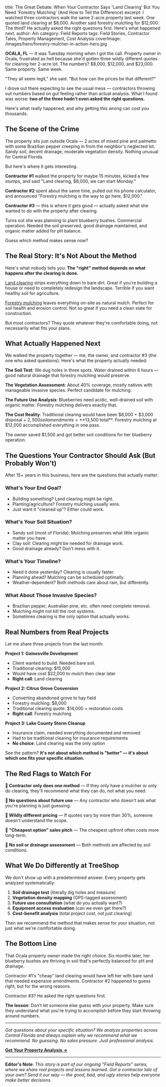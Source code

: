 title: The Great Debate: When Your Contractor Says 'Land Clearing' But You Need 'Forestry Mulching' (And How to Tell the Difference)
excerpt: I watched three contractors walk the same 2-acre property last week. One quoted land clearing at $8,000. Another said forestry mulching for $12,000. The third? He actually asked the right questions first. Here's what happened next.
author: Ain
category: Field Reports
tags: Field Stories, Contractor Tales, Property Management, Cost Analysis
coverImage: /images/hero/forestry-mulcher-in-action-hero.jpg

**OCALA, FL** — It was Tuesday morning when I got the call. Property owner in Ocala, frustrated as hell because she'd gotten three wildly different quotes for clearing her 2-acre lot. The numbers? $8,000, $12,000, and $23,000. Same property. Same week.

"They all seem legit," she said. "But how can the prices be that different?"

I drove out there expecting to see the usual mess — contractors throwing out numbers based on gut feeling rather than actual analysis. What I found was worse: **two of the three hadn't even asked the right questions.**

Here's what really happened, and why getting this wrong can cost you thousands.

## The Scene of the Crime

The property sits just outside Ocala — 2 acres of mixed pine and palmetto with some Brazilian pepper creeping in from the neighbor's neglected lot. Sandy soil, decent drainage, moderate vegetation density. Nothing unusual for Central Florida.

But here's where it gets interesting.

**Contractor #1** walked the property for maybe 15 minutes, kicked a few stumps, and said "Land clearing, $8,000, we can start Monday." 

**Contractor #2** spent about the same time, pulled out his phone calculator, and announced "Forestry mulching is the way to go here, $12,000."

**Contractor #3** — this is where it gets good — actually asked what she wanted to *do* with the property after clearing.

Turns out she was planning to plant blueberry bushes. Commercial operation. Needed the soil preserved, good drainage maintained, and organic matter added for pH balance.

Guess which method makes sense now?

## The Real Story: It's Not About the Method

Here's what nobody tells you: **The "right" method depends on what happens after the clearing is done.**

[Land clearing](/services/land-clearing) strips everything down to bare dirt. Great if you're building a house or need to completely redesign the landscape. Terrible if you want healthy soil for agriculture.

[Forestry mulching](/services/forestry-mulching) leaves everything on-site as natural mulch. Perfect for soil health and erosion control. Not so great if you need a clean slate for construction.

But most contractors? They quote whatever they're comfortable doing, not necessarily what fits your plans.

## What Actually Happened Next

We walked the property together — me, the owner, and contractor #3 (the one who asked questions). Here's what the property actually needed:

**The Soil Test**: We dug holes in three spots. Water drained within 6 hours — good natural drainage that forestry mulching would preserve.

**The Vegetation Assessment**: About 40% coverage, mostly natives with manageable invasive species. Perfect candidate for mulching.

**The Future Use Analysis**: Blueberries need acidic, well-drained soil with organic matter. Forestry mulching delivers exactly that.

**The Cost Reality**: Traditional clearing would have been $8,000 + $3,000 disposal + $2,500 soil amendments = **$13,500 total**. Forestry mulching at $12,000 accomplished everything in one pass.

The owner saved $1,500 and got better soil conditions for her blueberry operation.

## The Questions Your Contractor Should Ask (But Probably Won't)

After 15+ years in this business, here are the questions that actually matter:

### What's Your End Goal?
- Building something? Land clearing might be right.
- Planting/agriculture? Forestry mulching usually wins.
- Just want it "cleaned up"? Either could work.

### What's Your Soil Situation?
- Sandy soil (most of Florida): Mulching preserves what little organic matter you have.
- Clay soil: Clearing might be needed for drainage work.
- Good drainage already? Don't mess with it.

### What's Your Timeline?
- Need it done yesterday? Clearing is usually faster.
- Planning ahead? Mulching can be scheduled optimally.
- Weather-dependent? Both methods care about rain, but differently.

### What About Those Invasive Species?
- Brazilian pepper, Australian pine, etc. often need complete removal.
- Mulching might not kill the root systems.
- Sometimes clearing is the only option that actually works.

## Real Numbers from Real Projects

Let me share three projects from the last month:

**Project 1: Gainesville Development**
- Client wanted to build. Needed bare soil.
- Traditional clearing: $15,000
- Would have cost $22,000 to mulch then clear later
- **Right call**: Land clearing

**Project 2: Citrus Grove Conversion** 
- Converting abandoned grove to hay field
- Forestry mulching: $8,000
- Traditional clearing quote: $14,000 + restoration costs
- **Right call**: Forestry mulching

**Project 3: Lake County Storm Cleanup**
- Insurance claim, needed everything documented and removed
- Had to be traditional clearing for insurance requirements
- **No choice**: Land clearing was the only option

See the pattern? **It's not about which method is "better" — it's about which one fits your specific situation.**

## The Red Flags to Watch For

**🚩 Contractor only does one method** — If they only have a mulcher or only do clearing, they'll recommend what they can do, not what you need.

**🚩 No questions about future use** — Any contractor who doesn't ask what you're planning is just guessing.

**🚩 Wildly different pricing** — If quotes vary by more than 30%, someone doesn't understand the scope.

**🚩 "Cheapest option" sales pitch** — The cheapest upfront often costs more long-term.

**🚩 No soil or drainage assessment** — Both methods are affected by soil conditions.

## What We Do Differently at TreeShop

We don't show up with a predetermined answer. Every property gets analyzed systematically:

1. **Soil drainage test** (literally dig holes and measure)
2. **Vegetation density mapping** (GPS-tagged assessment)
3. **Future use consultation** (what do you actually want?)
4. **Equipment access evaluation** (can we even get there?)
5. **Cost-benefit analysis** (total project cost, not just clearing)

Then we recommend the method that makes sense for *your* situation, not just what we're comfortable doing.

## The Bottom Line

That Ocala property owner made the right choice. Six months later, her blueberry bushes are thriving in soil that's perfectly balanced for pH and drainage. 

Contractor #1's "cheap" land clearing would have left her with bare sand that needed expensive amendments. Contractor #2 happened to guess right, but for the wrong reasons.

Contractor #3? He asked the right questions first.

**The lesson**: Don't let someone else guess with your property. Make sure they understand what you're trying to accomplish before they start throwing around numbers.

---

*Got questions about your specific situation? We analyze properties across Central Florida and always explain why we recommend what we recommend. No guessing. No sales pressure. Just professional analysis.*

**[Get Your Property Analysis →](/estimate)**

---

**Editor's Note**: *This story is part of our ongoing "Field Reports" series, where we share real projects and lessons learned. Got a contractor tale of your own? Send it our way — the good, bad, and ugly stories help everyone make better decisions.*